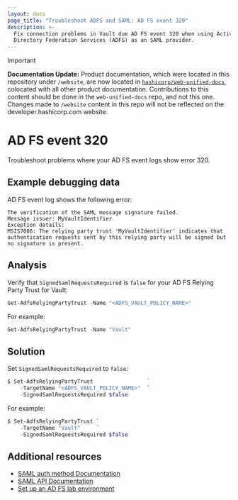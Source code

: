 ```yaml
---
layout: docs
page_title: "Troubleshoot ADFS and SAML: AD FS event 320"
description: >-
  Fix connection problems in Vault due AD FS event 320 when using Active
  Directory Federation Services (ADFS) as an SAML provider.
---
```


> [!IMPORTANT]  
> **Documentation Update:** Product documentation, which were located in this repository under `/website`, are now located in [`hashicorp/web-unified-docs`](https://github.com/hashicorp/web-unified-docs), colocated with all other product documentation. Contributions to this content should be done in the `web-unified-docs` repo, and not this one. Changes made to `/website` content in this repo will not be reflected on the developer.hashicorp.com website.

# AD FS event 320

Troubleshoot problems where your AD FS event logs show error 320.



## Example debugging data

AD FS event log shows the following error:

<CodeBlockConfig hideClipboard highlight="1,4">

```shell-session
The verification of the SAML message signature failed.
Message issuer: MyVaultIdentifier
Exception details:
MSIS7086: The relying party trust 'MyVaultIdentifier' indicates that authentication requests sent by this relying party will be signed but no signature is present.
```

</CodeBlockConfig>



## Analysis

Verify that `SignedSamlRequestsRequired` is `false` for your AD FS Relying Party
Trust for Vault:

```powershell
Get-AdfsRelyingPartyTrust -Name "<ADFS_VAULT_POLICY_NAME>"
```

For example:

<CodeBlockConfig hideClipboard>

```powershell
Get-AdfsRelyingPartyTrust -Name "Vault"
```

</CodeBlockConfig>



## Solution

Set `SignedSamlRequestsRequired` to `false`:

```powershell
$ Set-AdfsRelyingPartyTrust                 `
    -TargetName "<ADFS_VAULT_POLICY_NAME>"  `
    -SignedSamlRequestsRequired $false
```

For example:

<CodeBlockConfig hideClipboard>

```powershell
$ Set-AdfsRelyingPartyTrust `
    -TargetName "Vault"     `
    -SignedSamlRequestsRequired $false
```

</CodeBlockConfig>



## Additional resources

- [SAML auth method Documentation](/vault/docs/auth/saml)
- [SAML API Documentation](/vault/api-docs/auth/saml)
- [Set up an AD FS lab environment](https://learn.microsoft.com/en-us/windows-server/identity/ad-fs/operations/set-up-an-ad-fs-lab-environment)
